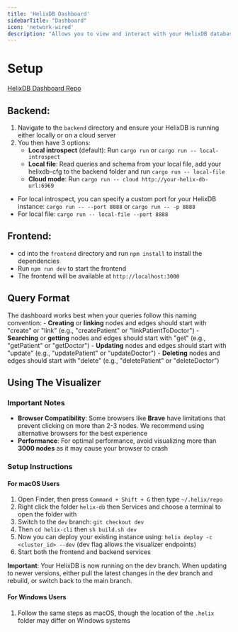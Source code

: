 ```yaml
---
title: 'HelixDB Dashboard'
sidebarTitle: "Dashboard"
icon: 'network-wired'
description: "Allows you to view and interact with your HelixDB database through a web interface"
---
```


# Setup

[HelixDB Dashboard Repo](https://github.com/HelixDB/helix-dashboard)

## Backend:
1. Navigate to the `backend` directory and ensure your HelixDB is running either locally or on a cloud server
2. You then have 3 options:
    - **Local introspect** (default): Run `cargo run` or `cargo run -- local-introspect`
    - **Local file**: Read queries and schema from your local file, add your helixdb-cfg to the backend folder and run `cargo run -- local-file`
    - **Cloud mode**: Run `cargo run -- cloud http://your-helix-db-url:6969`

- For local introspect, you can specify a custom port for your HelixDB instance: `cargo run -- --port 8888` or `cargo run -- -p 8888`
- For local file: `cargo run -- local-file --port 8888`

## Frontend:
- cd into the `frontend` directory and run `npm install` to install the dependencies
- Run `npm run dev` to start the frontend
- The frontend will be available at `http://localhost:3000`

## Query Format

The dashboard works best when your queries follow this naming convention:
    - **Creating** or **linking** nodes and edges should start with "create" or "link" (e.g., "createPatient" or "linkPatientToDoctor")
    - **Searching** or **getting** nodes and edges should start with "get" (e.g., "getPatient" or "getDoctor")
    - **Updating** nodes and edges should start with "update" (e.g., "updatePatient" or "updateDoctor")
    - **Deleting** nodes and edges should start with "delete" (e.g., "deletePatient" or "deleteDoctor")

## Using The Visualizer

### Important Notes
- **Browser Compatibility**: Some browsers like **Brave** have limitations that prevent clicking on more than 2-3 nodes. We recommend using alternative browsers for the best experience
- **Performance**: For optimal performance, avoid visualizing more than **3000 nodes** as it may cause your browser to crash

### Setup Instructions

#### For macOS Users
1. Open Finder, then press `Command + Shift + G` then type `~/.helix/repo`
2. Right click the folder `helix-db` then Services and choose a terminal to open the folder with
3. Switch to the `dev` branch: `git checkout dev`
4. Then `cd helix-cli` then `sh build.sh dev`
5. Now you can deploy your existing instance using: `helix deploy -c <cluster_id> --dev` (dev flag allows the visualizer endpoints)
6. Start both the frontend and backend services

**Important**: Your HelixDB is now running on the dev branch. When updating to newer versions, either pull the latest changes in the dev branch and rebuild, or switch back to the main branch.

#### For Windows Users
1. Follow the same steps as macOS, though the location of the `.helix` folder may differ on Windows systems

